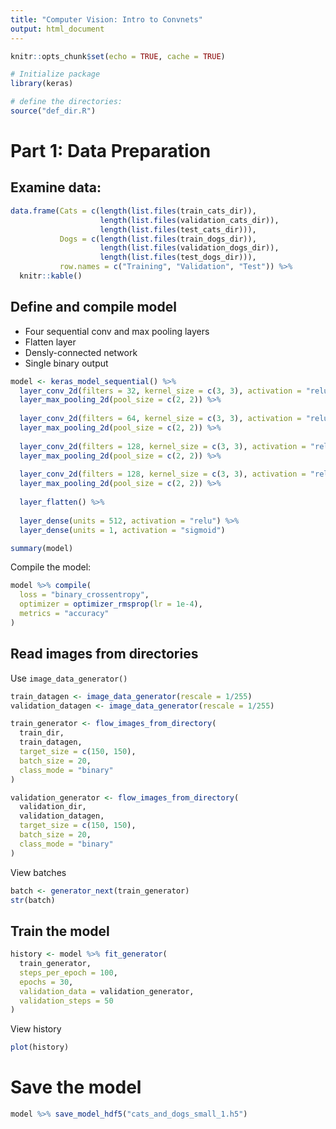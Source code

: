```yaml
---
title: "Computer Vision: Intro to Convnets"
output: html_document
---
```


```r
knitr::opts_chunk$set(echo = TRUE, cache = TRUE)

# Initialize package
library(keras)

# define the directories:
source("def_dir.R")
```

# Part 1: Data Preparation

## Examine data:

```r

data.frame(Cats = c(length(list.files(train_cats_dir)),
                    length(list.files(validation_cats_dir)),
                    length(list.files(test_cats_dir))),
           Dogs = c(length(list.files(train_dogs_dir)),
                    length(list.files(validation_dogs_dir)),
                    length(list.files(test_dogs_dir))),
           row.names = c("Training", "Validation", "Test")) %>% 
  knitr::kable()


```

## Define and compile model

- Four sequential conv and max pooling layers
- Flatten layer
- Densly-connected network
- Single binary output

```r

model <- keras_model_sequential() %>%
  layer_conv_2d(filters = 32, kernel_size = c(3, 3), activation = "relu", input_shape = c(150, 150, 3)) %>%
  layer_max_pooling_2d(pool_size = c(2, 2)) %>%
  
  layer_conv_2d(filters = 64, kernel_size = c(3, 3), activation = "relu") %>% 
  layer_max_pooling_2d(pool_size = c(2, 2)) %>%
  
  layer_conv_2d(filters = 128, kernel_size = c(3, 3), activation = "relu") %>% 
  layer_max_pooling_2d(pool_size = c(2, 2)) %>%
  
  layer_conv_2d(filters = 128, kernel_size = c(3, 3), activation = "relu") %>% 
  layer_max_pooling_2d(pool_size = c(2, 2)) %>%
  
  layer_flatten() %>%
  
  layer_dense(units = 512, activation = "relu") %>%
  layer_dense(units = 1, activation = "sigmoid")

summary(model)

```

Compile the model:

```r
model %>% compile(
  loss = "binary_crossentropy",
  optimizer = optimizer_rmsprop(lr = 1e-4),
  metrics = "accuracy"
)

```

## Read images from directories

Use `image_data_generator()`

```r

train_datagen <- image_data_generator(rescale = 1/255)
validation_datagen <- image_data_generator(rescale = 1/255)

train_generator <- flow_images_from_directory(
  train_dir,
  train_datagen,
  target_size = c(150, 150),
  batch_size = 20,
  class_mode = "binary"
)

validation_generator <- flow_images_from_directory(
  validation_dir,
  validation_datagen,
  target_size = c(150, 150),
  batch_size = 20,
  class_mode = "binary"
)
```

View batches

```r

batch <- generator_next(train_generator)
str(batch)

```

## Train the model

```r

history <- model %>% fit_generator(
  train_generator,
  steps_per_epoch = 100,
  epochs = 30,
  validation_data = validation_generator,
  validation_steps = 50
)

```

View history

```r
plot(history)
```

# Save the model

```r
model %>% save_model_hdf5("cats_and_dogs_small_1.h5")
```

